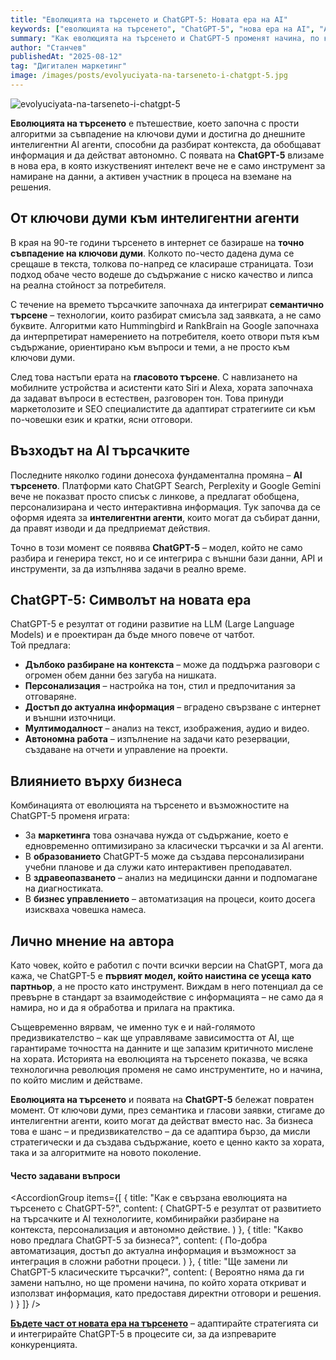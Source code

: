 ```yaml
---
title: "Еволюцията на търсенето и ChatGPT-5: Новата ера на AI"
keywords: ["еволюцията на търсенето", "ChatGPT-5", "нова ера на AI", "AI търсене", "изкуствен интелект", "интелигентни агенти", "SEO"]
summary: "Как еволюцията на търсенето и ChatGPT-5 променят начина, по който откриваме и използваме информация. Експертен анализ и прогнози."
author: "Станчев"
publishedAt: "2025-08-12"
tag: "Дигитален маркетинг"
image: /images/posts/evolyuciyata-na-tarseneto-i-chatgpt-5.jpg
---
```

![evolyuciyata-na-tarseneto-i-chatgpt-5](/images/posts/evolyuciyata-na-tarseneto-i-chatgpt-5.jpg)  

<strong>Еволюцията на търсенето</strong> е пътешествие, което започна с прости алгоритми за съвпадение на ключови думи и достигна до днешните интелигентни AI агенти, способни да разбират контекста, да обобщават информация и да действат автономно. С появата на <strong>ChatGPT-5</strong> влизаме в нова ера, в която изкуственият интелект вече не е само инструмент за намиране на данни, а активен участник в процеса на вземане на решения.

<Feedback
  title="Важно"
  description="Разбирането на връзката между еволюцията на търсенето и новите възможности на ChatGPT-5 е ключово за всеки бизнес, който иска да остане конкурентен в ерата на AI."
/>

<h2 id="nachalo">От ключови думи към интелигентни агенти</h2>

В края на 90-те години търсенето в интернет се базираше на <strong>точно съвпадение на ключови думи</strong>. Колкото по-често дадена дума се срещаше в текста, толкова по-напред се класираше страницата. Този подход обаче често водеше до съдържание с ниско качество и липса на реална стойност за потребителя.

С течение на времето търсачките започнаха да интегрират <strong>семантично търсене</strong> – технологии, които разбират смисъла зад заявката, а не само буквите. Алгоритми като Hummingbird и RankBrain на Google започнаха да интерпретират намерението на потребителя, което отвори пътя към съдържание, ориентирано към въпроси и теми, а не просто към ключови думи.

След това настъпи ерата на <strong>гласовото търсене</strong>. С навлизането на мобилните устройства и асистенти като Siri и Alexa, хората започнаха да задават въпроси в естествен, разговорен тон. Това принуди маркетолозите и SEO специалистите да адаптират стратегиите си към по-човешки език и кратки, ясни отговори.

<h2 id="ai-tarsene">Възходът на AI търсачките</h2>

Последните няколко години донесоха фундаментална промяна – <strong>AI търсенето</strong>. Платформи като ChatGPT Search, Perplexity и Google Gemini вече не показват просто списък с линкове, а предлагат обобщена, персонализирана и често интерактивна информация. Тук започва да се оформя идеята за <strong>интелигентни агенти</strong>, които могат да събират данни, да правят изводи и да предприемат действия.

Точно в този момент се появява <strong>ChatGPT-5</strong> – модел, който не само разбира и генерира текст, но и се интегрира с външни бази данни, API и инструменти, за да изпълнява задачи в реално време.

<h2 id="chatgpt-5">ChatGPT-5: Символът на новата ера</h2>

ChatGPT-5 е резултат от години развитие на LLM (Large Language Models) и е проектиран да бъде много повече от чатбот.  
Той предлага:
- <strong>Дълбоко разбиране на контекста</strong> – може да поддържа разговори с огромен обем данни без загуба на нишката.  
- <strong>Персонализация</strong> – настройка на тон, стил и предпочитания за отговаряне.  
- <strong>Достъп до актуална информация</strong> – вградено свързване с интернет и външни източници.  
- <strong>Мултимодалност</strong> – анализ на текст, изображения, аудио и видео.  
- <strong>Автономна работа</strong> – изпълнение на задачи като резервации, създаване на отчети и управление на проекти.

<h2 id="vazdeystvie">Влиянието върху бизнеса</h2>

Комбинацията от еволюцията на търсенето и възможностите на ChatGPT-5 променя играта:
- За <strong>маркетинга</strong> това означава нужда от съдържание, което е едновременно оптимизирано за класически търсачки и за AI агенти.  
- В <strong>образованието</strong> ChatGPT-5 може да създава персонализирани учебни планове и да служи като интерактивен преподавател.  
- В <strong>здравеопазването</strong> – анализ на медицински данни и подпомагане на диагностиката.  
- В <strong>бизнес управлението</strong> – автоматизация на процеси, които досега изискваха човешка намеса.

<h2 id="lichno-mnenie">Лично мнение на автора</h2>

Като човек, който е работил с почти всички версии на ChatGPT, мога да кажа, че ChatGPT-5 е <strong>първият модел, който наистина се усеща като партньор</strong>, а не просто като инструмент. Виждам в него потенциал да се превърне в стандарт за взаимодействие с информацията – не само да я намира, но и да я обработва и прилага на практика.  

Същевременно вярвам, че именно тук е и най-голямото предизвикателство – как ще управляваме зависимостта от AI, ще гарантираме точността на данните и ще запазим критичното мислене на хората. Историята на еволюцията на търсенето показва, че всяка технологична революция променя не само инструментите, но и начина, по който мислим и действаме.

<strong>Еволюцията на търсенето</strong> и появата на <strong>ChatGPT-5</strong> бележат повратен момент. От ключови думи, през семантика и гласови заявки, стигаме до интелигентни агенти, които могат да действат вместо нас. За бизнеса това е шанс – и предизвикателство – да се адаптира бързо, да мисли стратегически и да създава съдържание, което е ценно както за хората, така и за алгоритмите на новото поколение.

<h4 id="faq">Често задавани въпроси</h4>

<AccordionGroup
  items={[
    {
      title: "Как е свързана еволюцията на търсенето с ChatGPT-5?",
      content: (
        <Text onBackground="neutral-weak">
          ChatGPT-5 е резултат от развитието на търсачките и AI технологиите, комбинирайки разбиране на контекста, персонализация и автономно действие.
        </Text>
      )
    },
    {
      title: "Какво ново предлага ChatGPT-5 за бизнеса?",
      content: (
        <Text onBackground="neutral-weak">
          По-добра автоматизация, достъп до актуална информация и възможност за интеграция в сложни работни процеси.
        </Text>
      )
    },
    {
      title: "Ще замени ли ChatGPT-5 класическите търсачки?",
      content: (
        <Text onBackground="neutral-weak">
          Вероятно няма да ги замени напълно, но ще промени начина, по който хората откриват и използват информация, като предоставя директни отговори и решения.
        </Text>
      )
    }
  ]}
/>

<p>
<strong><a href="https://stanchev.bg/" target="_blank" rel="noopener">Бъдете част от новата ера на търсенето</a></strong> – адаптирайте стратегията си и интегрирайте ChatGPT-5 в процесите си, за да изпреварите конкуренцията.
</p>

